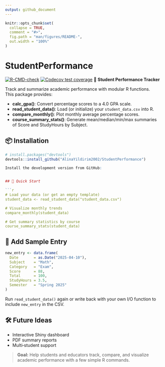 ```yaml
---
output: github_document
---
```


<!-- README.md is generated from README.Rmd. Please edit that file -->

```r
knitr::opts_chunk$set(
  collapse = TRUE,
  comment = "#>",
  fig.path = "man/figures/README-",
  out.width = "100%"
)
```
# StudentPerformance
<!-- badges: start -->
[![R-CMD-check](https://github.com/AlinaYildirim2002/StudentPerformance/actions/workflows/R-CMD-check.yaml/badge.svg)](https://github.com/AlinaYildirim2002/StudentPerformance/actions/workflows/R-CMD-check.yaml)
[![Codecov test coverage](https://codecov.io/gh/AlinaYildirim2002/StudentPerformance/graph/badge.svg)](https://app.codecov.io/gh/AlinaYildirim2002/StudentPerformance)
<!-- badges: end -->
📘 **Student Performance Tracker**

Track and summarize academic performance with modular R functions. This package provides:

* **calc\_gpa()**: Convert percentage scores to a 4.0 GPA scale.
* **read\_student\_data()**: Load (or initialize) your `student_data.csv` into R.
* **compare\_monthly()**: Plot monthly average percentage scores.
* **course\_summary\_stats()**: Generate mean/median/min/max summaries of Score and StudyHours by Subject.



## 📦 Installation
```r
# install.packages("devtools")
devtools::install_github("AlinaYildirim2002/StudentPerformance")

Install the development version from GitHub:


## 🚀 Quick Start

```r


# Load your data (or get an empty template)
student_data <- read_student_data("student_data.csv")

# Visualize monthly trends
compare_monthly(student_data)

# Get summary statistics by course
course_summary_stats(student_data)
```


## 🧠 Add Sample Entry

```r
new_entry <- data.frame(
  Date       = as.Date("2025-04-10"),
  Subject    = "Math",
  Category   = "Exam",
  Score      = 88,
  Total      = 100,
  StudyHours = 3.5,
  Semester   = "Spring 2025"
)
```

Run `read_student_data()` again or write back with your own I/O function to include `new_entry` in the CSV.

## 🛠️ Future Ideas

* Interactive Shiny dashboard
* PDF summary reports
* Multi‑student support

> **Goal:** Help students and educators track, compare, and visualize academic performance with a few simple R commands.
